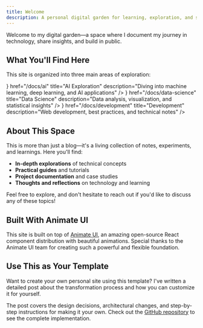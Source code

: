 ```yaml
---
title: Welcome
description: A personal digital garden for learning, exploration, and sharing.
---
```



Welcome to my digital garden—a space where I document my journey in technology, share insights, and build in public.

## What You'll Find Here

This site is organized into three main areas of exploration:

<Cards>
  <Card
    icon={<Brain />}
    href="/docs/ai"
    title="AI Exploration"
    description="Diving into machine learning, deep learning, and AI applications"
  />
  <Card
    icon={<BarChart3 />}
    href="/docs/data-science"
    title="Data Science"
    description="Data analysis, visualization, and statistical insights"
  />
  <Card
    icon={<Code2 />}
    href="/docs/development"
    title="Development"
    description="Web development, best practices, and technical notes"
  />
</Cards>

## About This Space

This is more than just a blog—it's a living collection of notes, experiments, and learnings. Here you'll find:

- **In-depth explorations** of technical concepts
- **Practical guides** and tutorials
- **Project documentation** and case studies
- **Thoughts and reflections** on technology and learning

Feel free to explore, and don't hesitate to reach out if you'd like to discuss any of these topics!

## Built With Animate UI

This site is built on top of [Animate UI](https://animate-ui.com), an amazing open-source React component distribution with beautiful animations. Special thanks to the Animate UI team for creating such a powerful and flexible foundation.

## Use This as Your Template

Want to create your own personal site using this template? I've written a detailed post about the transformation process and how you can customize it for yourself.

<Cards>
  <Card
    href="/blog/building-personal-site-with-animate-ui"
    title="📝 Building a Personal Site with Animate UI"
    description="Read about the transformation journey and get a complete customization guide"
  />
</Cards>

The post covers the design decisions, architectural changes, and step-by-step instructions for making it your own. Check out the [GitHub repository](https://github.com/i-richardwang/animate-blog) to see the complete implementation.
